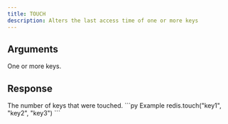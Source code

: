```yaml
---
title: TOUCH
description: Alters the last access time of one or more keys
---
```


## Arguments

<ParamField body="keys" type="*List[str]" required>
  One or more keys.
</ParamField>

## Response

<ResponseField type="int">
  The number of keys that were touched.
</ResponseField>

<RequestExample>
```py Example
redis.touch("key1", "key2", "key3")
```
</RequestExample>
